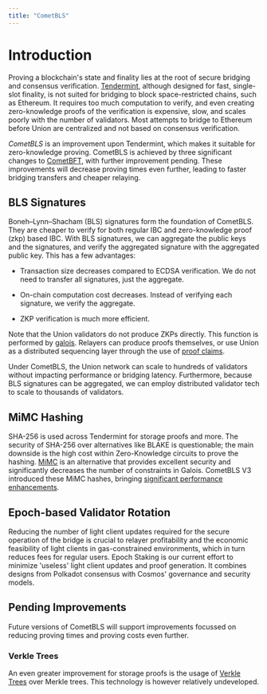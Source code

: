```yaml
---
title: "CometBLS"
---
```



# Introduction

Proving a blockchain's state and finality lies at the root of secure bridging and consensus verification.
[Tendermint](https://github.com/cometbft/cometbft), although designed for fast, single-slot finality, is not suited for bridging to block space-restricted chains, such as Ethereum.
It requires too much computation to verify, and even creating zero-knowledge proofs of the verification is expensive, slow, and scales poorly with the number of validators.
Most attempts to bridge to Ethereum before Union are centralized and not based on consensus verification.

_CometBLS_ is an improvement upon Tendermint, which makes it suitable for zero-knowledge proving.
CometBLS is achieved by three significant changes to [CometBFT](https://github.com/cometbft/cometbft), with further improvement pending.
These improvements will decrease proving times even further, leading to faster bridging transfers and cheaper relaying.

## BLS Signatures

Boneh–Lynn–Shacham (BLS) signatures form the foundation of CometBLS.
They are cheaper to verify for both regular IBC and zero-knowledge proof (zkp) based IBC.
With BLS signatures, we can aggregate the public keys and the signatures, and verify the aggregated signature with the aggregated public key.
This has a few advantages:

- Transaction size decreases compared to ECDSA verification. We do not need to transfer all signatures, just the aggregate.

- On-chain computation cost decreases. Instead of verifying each signature, we verify the aggregate.

- ZKP verification is much more efficient.

Note that the Union validators do not produce ZKPs directly. This function is performed by [galois](/architecture/galois/).
Relayers can produce proofs themselves, or use Union as a distributed sequencing layer through the use of [proof claims](https://github.com/unionlabs/union/discussions/41).

Under CometBLS, the Union network can scale to hundreds of validators without impacting performance or bridging latency.
Furthermore, because BLS signatures can be aggregated, we can employ distributed validator tech to scale to thousands of validators.

## MiMC Hashing

SHA-256 is used across Tendermint for storage proofs and more.
The security of SHA-256 over alternatives like BLAKE is questionable; the main downside is the high cost within Zero-Knowledge circuits to prove the hashing. [MiMC](https://eprint.iacr.org/2016/492.pdf) is an alternative that provides excellent security and significantly decreases the number of constraints in Galois. CometBLS V3 introduced these MiMC hashes, bringing [significant performance enhancements](https://unionlabs.github.io/galois-benchmark/).

## Epoch-based Validator Rotation

Reducing the number of light client updates required for the secure operation of the bridge is crucial to relayer profitability and the economic feasibility of light clients in gas-constrained environments, which in turn reduces fees for regular users.
Epoch Staking is our current effort to minimize 'useless' light client updates and proof generation. It combines designs from Polkadot consensus with Cosmos' governance and security models.

## Pending Improvements

Future versions of CometBLS will support improvements focussed on reducing proving times and proving costs even further.

### Verkle Trees

An even greater improvement for storage proofs is the usage of [Verkle Trees](https://math.mit.edu/research/highschool/primes/materials/2018/Kuszmaul.pdf) over Merkle trees. This technology is however relatively undeveloped.

